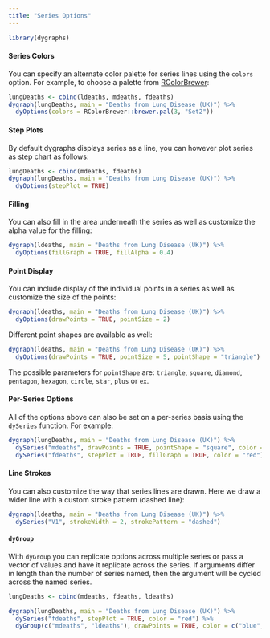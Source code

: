```yaml
---
title: "Series Options"
---
```



```r
library(dygraphs)
```

#### Series Colors

You can specify an alternate color palette for series lines using the `colors` option. For example, to choose a palette from [RColorBrewer](https://cran.rstudio.com/web/packages/RColorBrewer/index.html):


```r
lungDeaths <- cbind(ldeaths, mdeaths, fdeaths)
dygraph(lungDeaths, main = "Deaths from Lung Disease (UK)") %>%
  dyOptions(colors = RColorBrewer::brewer.pal(3, "Set2"))
```

#### Step Plots 

By default dygraphs displays series as a line, you can however plot series as step chart as follows:

```r
lungDeaths <- cbind(mdeaths, fdeaths)
dygraph(lungDeaths, main = "Deaths from Lung Disease (UK)") %>%
  dyOptions(stepPlot = TRUE)
```

#### Filling

You can also fill in the area underneath the series as well as customize the alpha value for the filling:

```r
dygraph(ldeaths, main = "Deaths from Lung Disease (UK)") %>%
  dyOptions(fillGraph = TRUE, fillAlpha = 0.4)
```

#### Point Display

You can include display of the individual points in a series as well as customize the size of the points:

```r
dygraph(ldeaths, main = "Deaths from Lung Disease (UK)") %>%
  dyOptions(drawPoints = TRUE, pointSize = 2)
```

Different point shapes are available as well:

```r
dygraph(ldeaths, main = "Deaths from Lung Disease (UK)") %>%
  dyOptions(drawPoints = TRUE, pointSize = 5, pointShape = "triangle")
```

The possible parameters for `pointShape` are: `triangle`, `square`, `diamond`, `pentagon`, `hexagon`, `circle`, `star`, `plus` or `ex`.

#### Per-Series Options

All of the options above can also be set on a per-series basis using the `dySeries` function. For example:

```r
dygraph(lungDeaths, main = "Deaths from Lung Disease (UK)") %>%
  dySeries("mdeaths", drawPoints = TRUE, pointShape = "square", color = "blue") %>%
  dySeries("fdeaths", stepPlot = TRUE, fillGraph = TRUE, color = "red")
```

#### Line Strokes

You can also customize the way that series lines are drawn. Here we draw a wider line with a custom stroke pattern (dashed line):

```r
dygraph(ldeaths, main = "Deaths from Lung Disease (UK)") %>%
  dySeries("V1", strokeWidth = 2, strokePattern = "dashed")
```

#### `dyGroup`

With `dyGroup` you can replicate options across multiple series or pass a vector of values and have it replicate across the series.  If arguments differ in length than the number of series named, then the argument will be cycled across the named series.

```r
lungDeaths <- cbind(mdeaths, fdeaths, ldeaths)

dygraph(lungDeaths, main = "Deaths from Lung Disease (UK)") %>%
  dySeries("fdeaths", stepPlot = TRUE, color = "red") %>% 
  dyGroup(c("mdeaths", "ldeaths"), drawPoints = TRUE, color = c("blue", "green"))

```





